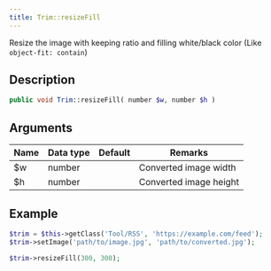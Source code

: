 ```yaml
---
title: Trim::resizeFill
---
```


Resize the image with keeping ratio and filling white/black color (Like `object-fit: contain`)

## Description

```php
public void Trim::resizeFill( number $w, number $h )
```


## Arguments

| Name | Data type | Default | Remarks                |
| ---- | --------- | ------- | ---------------------- |
| $w   | number    |         | Converted image width  |
| $h   | number    |         | Converted image height |


## Example

```php title="Controller"
$trim = $this->getClass('Tool/RSS', 'https://example.com/feed');
$trim->setImage('path/to/image.jpg', 'path/to/converted.jpg');

$trim->resizeFill(300, 300);
```